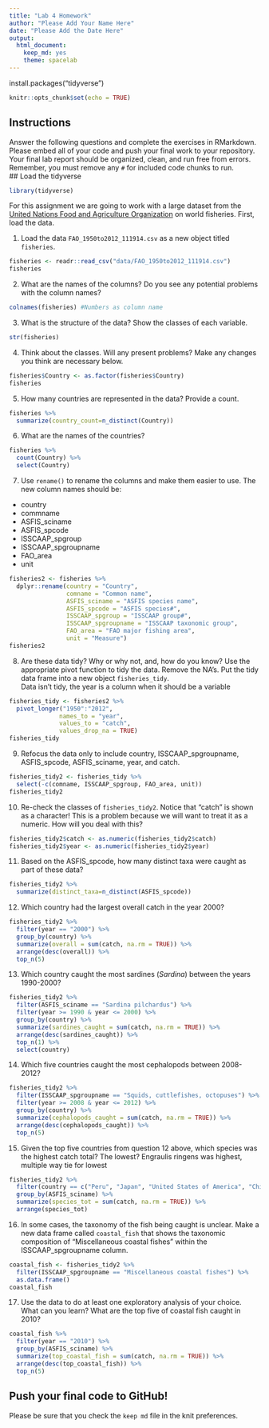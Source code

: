 ```yaml
---
title: "Lab 4 Homework"
author: "Please Add Your Name Here"
date: "Please Add the Date Here"
output:
  html_document: 
    keep_md: yes
    theme: spacelab
---
```

install.packages("tidyverse")

```r
knitr::opts_chunk$set(echo = TRUE)
```

## Instructions
Answer the following questions and complete the exercises in RMarkdown. Please embed all of your code and push your final work to your repository. Your final lab report should be organized, clean, and run free from errors. Remember, you must remove any `#` for included code chunks to run.  
## Load the tidyverse
```r
library(tidyverse)
```

For this assignment we are going to work with a large dataset from the [United Nations Food and Agriculture Organization](http://www.fao.org/about/en/) on world fisheries. First, load the data.  

1. Load the data `FAO_1950to2012_111914.csv` as a new object titled `fisheries`.

```r
fisheries <- readr::read_csv("data/FAO_1950to2012_111914.csv")
fisheries
```

2. What are the names of the columns? Do you see any potential problems with the column names?
```r
colnames(fisheries) #Numbers as column name
```


3. What is the structure of the data? Show the classes of each variable.
```r
str(fisheries)
```


4. Think about the classes. Will any present problems? Make any changes you think are necessary below.
```r
fisheries$Country <- as.factor(fisheries$Country)
fisheries
```


5. How many countries are represented in the data? Provide a count.
```r
fisheries %>% 
  summarize(country_count=n_distinct(Country))
```


6. What are the names of the countries?
```r
fisheries %>% 
  count(Country) %>% 
  select(Country)
```


7. Use `rename()` to rename the columns and make them easier to use. The new column names should be:  
+ country
+ commname
+ ASFIS_sciname
+ ASFIS_spcode
+ ISSCAAP_spgroup
+ ISSCAAP_spgroupname
+ FAO_area
+ unit
```r
fisheries2 <- fisheries %>% 
  dplyr::rename(country = "Country",
                comname = "Common name",
                ASFIS_sciname = "ASFIS species name",
                ASFIS_spcode = "ASFIS species#",
                ISSCAAP_spgroup = "ISSCAAP group#",
                ISSCAAP_spgroupname = "ISSCAAP taxonomic group",
                FAO_area = "FAO major fishing area",
                unit = "Measure")
fisheries2
```

8. Are these data tidy? Why or why not, and, how do you know? Use the appropriate pivot function to tidy the data. Remove the NA's. Put the tidy data frame into a new object `fisheries_tidy`.  
Data isn't tidy, the year is a column when it should be a variable
```r
fisheries_tidy <- fisheries2 %>%  
  pivot_longer("1950":"2012",
              names_to = "year",
              values_to = "catch",
              values_drop_na = TRUE)
fisheries_tidy
```


9. Refocus the data only to include country, ISSCAAP_spgroupname, ASFIS_spcode, ASFIS_sciname, year, and catch.
```r
fisheries_tidy2 <- fisheries_tidy %>% 
  select(-c(comname, ISSCAAP_spgroup, FAO_area, unit))
fisheries_tidy2
```


10. Re-check the classes of `fisheries_tidy2`. Notice that "catch" is shown as a character! This is a problem because we will want to treat it as a numeric. How will you deal with this?
```r
fisheries_tidy2$catch <- as.numeric(fisheries_tidy2$catch)
fisheries_tidy2$year <- as.numeric(fisheries_tidy2$year)
```


11. Based on the ASFIS_spcode, how many distinct taxa were caught as part of these data?
```r
fisheries_tidy2 %>% 
  summarize(distinct_taxa=n_distinct(ASFIS_spcode))
```


12. Which country had the largest overall catch in the year 2000?
```r
fisheries_tidy2 %>% 
  filter(year == "2000") %>%
  group_by(country) %>% 
  summarize(overall = sum(catch, na.rm = TRUE)) %>% 
  arrange(desc(overall)) %>% 
  top_n(5)
```


13. Which country caught the most sardines (_Sardina_) between the years 1990-2000?
```r
fisheries_tidy2 %>% 
  filter(ASFIS_sciname == "Sardina pilchardus") %>% 
  filter(year >= 1990 & year <= 2000) %>% 
  group_by(country) %>% 
  summarize(sardines_caught = sum(catch, na.rm = TRUE)) %>% 
  arrange(desc(sardines_caught)) %>% 
  top_n(1) %>% 
  select(country)
```


14. Which five countries caught the most cephalopods between 2008-2012?
```r
fisheries_tidy2 %>% 
  filter(ISSCAAP_spgroupname == "Squids, cuttlefishes, octopuses") %>% 
  filter(year >= 2008 & year <= 2012) %>% 
  group_by(country) %>% 
  summarize(cephalopods_caught = sum(catch, na.rm = TRUE)) %>% 
  arrange(desc(cephalopods_caught)) %>% 
  top_n(5)
```


15. Given the top five countries from question 12 above, which species was the highest catch total? The lowest?
Engraulis ringens was highest, multiple way tie for lowest
```r
fisheries_tidy2 %>% 
  filter(country == c("Peru", "Japan", "United States of America", "Chile", "Indonesia")) %>% 
  group_by(ASFIS_sciname) %>% 
  summarize(species_tot = sum(catch, na.rm = TRUE)) %>% 
  arrange(species_tot)

```



16. In some cases, the taxonomy of the fish being caught is unclear. Make a new data frame called `coastal_fish` that shows the taxonomic composition of "Miscellaneous coastal fishes" within the ISSCAAP_spgroupname column.
```r
coastal_fish <- fisheries_tidy2 %>% 
  filter(ISSCAAP_spgroupname == "Miscellaneous coastal fishes") %>%
  as.data.frame()
coastal_fish
```


17. Use the data to do at least one exploratory analysis of your choice. What can you learn?
What are the top five of coastal fish caught in 2010?
```r
coastal_fish %>% 
  filter(year == "2010") %>%
  group_by(ASFIS_sciname) %>% 
  summarize(top_coastal_fish = sum(catch, na.rm = TRUE)) %>% 
  arrange(desc(top_coastal_fish)) %>% 
  top_n(5)
```

## Push your final code to GitHub!
Please be sure that you check the `keep md` file in the knit preferences.   